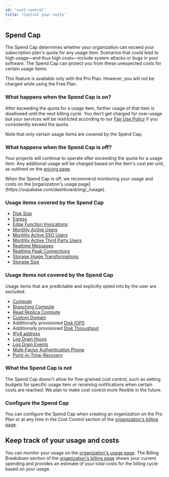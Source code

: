 ```yaml
---
id: 'cost-control'
title: 'Control your costs'
---
```


## Spend Cap

The Spend Cap determines whether your organization can exceed your subscription plan's quota for any usage item. Scenarios that could lead to high usage—and thus high costs—include system attacks or bugs in your software. The Spend Cap can protect you from these unexpected costs for certain usage items.

This feature is available only with the Pro Plan. However, you will not be charged while using the Free Plan.

### What happens when the Spend Cap is on?

After exceeding the quota for a usage item, further usage of that item is disallowed until the next billing cycle. You don't get charged for over-usage but your services will be restricted according to our [Fair Use Policy](/docs/guides/platform/billing-faq#fair-use-policy) if you consistently exceed the quota.

<Admonition type="note">
  Note that only certain usage items are covered by the Spend Cap.
</Admonition>

### What happens when the Spend Cap is off?

Your projects will continue to operate after exceeding the quota for a usage item. Any additional usage will be charged based on the item's cost per unit, as outlined on the [pricing page](https://supabase.com/pricing).

<Admonition type="note">
  When the Spend Cap is off, we recommend monitoring your usage and costs on the [organization's
  usage page](https://supabase.com/dashboard/org/_/usage).
</Admonition>

### Usage items covered by the Spend Cap

- [Disk Size](/docs/guides/platform/manage-your-usage/disk-size)
- [Egress](/docs/guides/platform/manage-your-usage/egress)
- [Edge Function Invocations](/docs/guides/platform/manage-your-usage/edge-function-invocations)
- [Monthly Active Users](/docs/guides/platform/manage-your-usage/monthly-active-users)
- [Monthly Active SSO Users](/docs/guides/platform/manage-your-usage/monthly-active-users-sso)
- [Monthly Active Third Party Users](/docs/guides/platform/manage-your-usage/monthly-active-users-third-party)
- [Realtime Messages](/docs/guides/platform/manage-your-usage/realtime-messages)
- [Realtime Peak Connections](/docs/guides/platform/manage-your-usage/realtime-peak-connections)
- [Storage Image Transformations](/docs/guides/platform/manage-your-usage/storage-image-transformations)
- [Storage Size](/docs/guides/platform/manage-your-usage/storage-size)

### Usage items not covered by the Spend Cap

Usage items that are predictable and explicitly opted into by the user are excluded.

- [Compute](/docs/guides/platform/manage-your-usage/compute)
- [Branching Compute](/docs/guides/platform/manage-your-usage/branching)
- [Read Replica Compute](/docs/guides/platform/manage-your-usage/read-replicas)
- [Custom Domain](/docs/guides/platform/manage-your-usage/custom-domains)
- Additionally provisioned [Disk IOPS](/docs/guides/platform/manage-your-usage/disk-iops)
- Additionally provisioned [Disk Throughput](/docs/guides/platform/manage-your-usage/disk-throughput)
- [IPv4 address](/docs/guides/platform/manage-your-usage/ipv4)
- [Log Drain Hours](/docs/guides/platform/manage-your-usage/log-drains#log-drain-hours)
- [Log Drain Events](/docs/guides/platform/manage-your-usage/log-drains#log-drain-events)
- [Multi-Factor Authentication Phone](/docs/guides/platform/manage-your-usage/advanced-mfa-phone)
- [Point-in-Time-Recovery](/docs/guides/platform/manage-your-usage/point-in-time-recovery)

### What the Spend Cap is not

The Spend Cap doesn't allow for fine-grained cost control, such as setting budgets for specific usage item or receiving notifications when certain costs are reached. We plan to make cost control more flexible in the future.

### Configure the Spend Cap

You can configure the Spend Cap when creating an organization on the Pro Plan or at any time in the Cost Control section of the [organization's billing page](https://supabase.com/dashboard/org/_/billing).

## Keep track of your usage and costs

You can monitor your usage on the [organization's usage page](https://supabase.com/dashboard/org/_/usage). The Billing Breakdown section of the [organization's billing page](https://supabase.com/dashboard/org/_/billing) shows your current spending and provides an estimate of your total costs for the billing cycle based on your usage.
